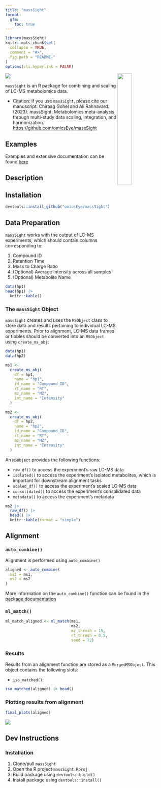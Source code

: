 ```yaml
---
title: "massSight"
format:
  gfm:
    toc: true
---
```


<!-- README.md is generated from README.qmd. Please edit that file -->

```r
library(massSight)
knitr::opts_chunk$set(
  collapse = TRUE,
  comment = "#>",
  fig.path = "README-"
)
options(cli.hyperlink = FALSE)
```

<img src="man/figures/massSight.png" align="right" width="30%"/></a>

[![](https://zenodo.org/badge/608216683.svg)](https://zenodo.org/badge/latestdoi/608216683)

`massSight` is an R package for combining and scaling of LC-MS metabolomics data.

-   Citation: if you use `massSight`, please cite our manuscript: Chiraag Gohel and Ali Rahnavard. (2023). massSight: Metabolomics meta-analysis through multi-study data scaling, integration, and harmonization. <https://github.com/omicsEye/massSight>

## Examples {#examples}

Examples and extensive documentation can be found [here](omicseye.github.io/massSight/)

## Description {#description}

## Installation {#installation}

```r
devtools::install_github("omicsEye/massSight")
```

## Data Preparation {#data-preparation}

`massSight` works with the output of LC-MS experiments, which should contain columns corresponding to:

1.  Compound ID
2.  Retention Time
3.  Mass to Charge Ratio
4.  (Optional) Average Intensity across all samples
5.  (Optional) Metabolite Name

```r
data(hp1)
head(hp1) |>
  knitr::kable()
```

### The `massSight` Object {#ms-obj}

`massSight` creates and uses the `MSObject` class to store data and results pertaining to individual LC-MS experiments. Prior to alignment, LC-MS data frames or tibbles should be converted into an `MSObject` using `create_ms_obj`:

```r
data(hp1)
data(hp2)

ms1 <-
  create_ms_obj(
    df = hp1,
    name = "hp1",
    id_name = "Compound_ID",
    rt_name = "RT",
    mz_name = "MZ",
    int_name = "Intensity"
  )

ms2 <-
  create_ms_obj(
    df = hp2,
    name = "hp2",
    id_name = "Compound_ID",
    rt_name = "RT",
    mz_name = "MZ",
    int_name = "Intensity"
  )
```

An `MSObject` provides the following functions:

* `raw_df()` to access the experiment's raw LC-MS data 
* `isolated()` to access the experiment's isolated metabolites, which is important for downstream alignment tasks
* `scaled_df()` to access the experiment's scaled LC-MS data
* `consolidated()` to access the experiment's consolidated data
* `metadata()` to access the experiment's metadata

```r
ms2 |>
  raw_df() |>
  head() |>
  knitr::kable(format = "simple")
```

## Alignment {#align}

### `auto_combine()`

Alignment is performed using `auto_combine()`

```r
aligned <- auto_combine(
  ms1 = ms1,
  ms2 = ms2
)
```

More information on the `auto_combine()` function can be found in the [package documentation](https://omicseye.github.io/massSight/reference/auto_combine.html)

### `ml_match()` {#ml_match}

```r
ml_match_aligned <- ml_match(ms1, 
                             ms2, 
                             mz_thresh = 15, 
                             rt_thresh = 0.5, 
                             seed = 72)
```

### Results

Results from an alignment function are stored as a `MergedMSObject`. This object contains the following slots:

- `iso_matched()`: 

```r
iso_matched(aligned) |> head()
```

### Plotting results from alignment

```r
final_plots(aligned)
```

![](man/figures/final_plot_out.png)

## Dev Instructions {#dev-instrutions}

### Installation

1.  Clone/pull `massSight`
2.  Open the R project `massSight.Rproj`
3.  Build package using `devtools::build()`
4.  Install package using `devtools::install()`
